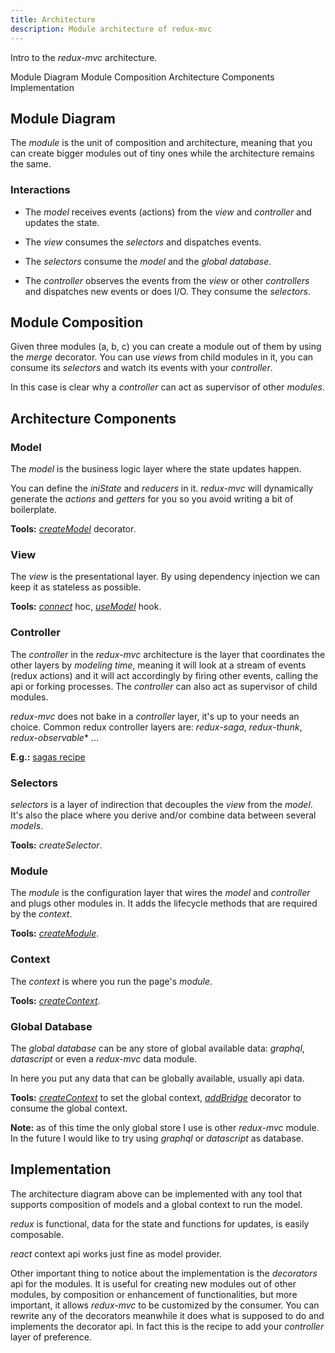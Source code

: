 ```yaml
---
title: Architecture
description: Module architecture of redux-mvc
---
```



<PageDescription>

Intro to the *redux-mvc* architecture.

</PageDescription>


<AnchorLinks>
  <AnchorLink>Module Diagram</AnchorLink>
  <AnchorLink>Module Composition</AnchorLink>
  <AnchorLink>Architecture Components</AnchorLink>
  <AnchorLink>Implementation</AnchorLink>
</AnchorLinks>

## Module Diagram

The *module* is the unit of composition and architecture, meaning that you can create bigger modules out of tiny ones while the architecture remains the same.

<Column colLg='4'>
  <Module />
</Column>

### Interactions

- The *model* receives events (actions) from the *view* and *controller* and updates the state.

- The *view* consumes the *selectors* and dispatches events.

- The *selectors* consume the *model* and the *global database*.

- The *controller* observes the events from the *view* or other *controllers* and dispatches new events or does I/O. They consume the *selectors*.

## Module Composition

Given three modules (a, b, c) you can create a module out of them by using the *merge* decorator. You can use *views* from child modules in it, you can consume its *selectors* and watch its events with your *controller*.

In this case is clear why a *controller* can act as supervisor of other *modules*.

<Column colLg='4'>
  <ModuleComposition />
</Column>

## Architecture Components

### Model

The *model* is the business logic layer where the state updates happen. 

You can define the *iniState* and *reducers* in it. *redux-mvc* will dynamically generate the *actions* and *getters* for you so you avoid writing a bit of boilerplate.

**Tools:** [*createModel*](/model/docs) decorator.

### View

The *view* is the presentational layer. By using dependency injection we can keep it as stateless as possible.

**Tools:** [*connect*](/context/connect/docs) hoc, [*useModel*](/context/useModel/docs) hook.

### Controller

The *controller* in the *redux-mvc* architecture is the layer that coordinates the other layers by *modeling time*, meaning it will look at a stream of events (redux actions) and it will act accordingly by firing other events, calling the api or forking processes. The *controller* can also act as supervisor of child modules.

*redux-mvc* does not bake in a *controller* layer, it's up to your needs an choice. Common redux controller layers are: *redux-saga*, *redux-thunk*, *redux-observable** ...

**E.g.:** [sagas recipe](https://github.com/redux-mvc/core/blob/master/src/Examples/App/utils.js)

### Selectors

*selectors* is a layer of indirection that decouples the *view* from the *model*. It's also the place where you derive and/or combine data between several *models*.

**Tools:** *createSelector*.
  
### Module

The *module* is the configuration layer that wires the *model* and *controller* and plugs other modules in. It adds the lifecycle methods that are required by the *context*.

**Tools:** [*createModule*](/module/definition/docs).

### Context

The *context* is where you run the page's *module*. 

**Tools:** [*createContext*](/context/creation/docs).

### Global Database

The *global database* can be any store of global available data: *graphql*, *datascript* or even a *redux-mvc* data module. 

In here you put any data that can be globally available, usually api data.

**Tools:** [*createContext*](/middleware/bridge/usage) to set the global context, [*addBridge*](/module/definition/docs#addbridge) decorator to consume the global context.

**Note:** as of this time the only global store I use is other *redux-mvc* module. In the future I would like to try using *graphql* or *datascript* as database.

## Implementation

The architecture diagram above can be implemented with any tool that supports composition of models and a global context to run the model. 

*redux* is functional, data for the state and functions for updates, is easily composable. 

*react* context api works just fine as model provider.

Other important thing to notice about the implementation is the *decorators* api for the modules. It is useful for creating new modules out of other modules, by composition or enhancement of functionalities, but more important, it allows *redux-mvc* to be customized by the consumer. You can rewrite any of the decorators meanwhile it does what is supposed to do and implements the decorator api. In fact this is the recipe to add your *controller* layer of preference.
